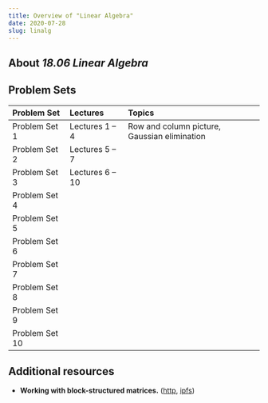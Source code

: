 ```yaml
---
title: Overview of "Linear Algebra"
date: 2020-07-28
slug: linalg
---
```



## About _18.06 Linear Algebra_

## Problem Sets

|Problem Set|Lectures|Topics|
|:----------|:-------|:-----|
|<Link to="/linalg/fa10ps1/">Problem Set 1</Link>|Lectures 1 &ndash; 4|Row and column picture, Gaussian elimination|
|Problem Set 2|Lectures 5 &ndash; 7||
|Problem Set 3|Lectures 6 &ndash; 10||
|Problem Set 4|||
|Problem Set 5|||
|Problem Set 6|||
|Problem Set 7|||
|Problem Set 8|||
|Problem Set 9|||
|Problem Set 10|||

## Additional resources

* **Working with block-structured matrices.** ([http](https://sites.math.washington.edu/~burke/crs/308/blocks.pdf), [ipfs](https://ipfs.io/ipfs/QmXfbaKwoAfYmihwvzg1xfZGhn4A3dh6uaZQjSDU2Zwp7E))
